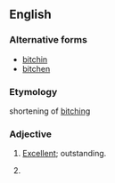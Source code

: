 ==English==

===Alternative forms===
* [[bitchin]]
* [[bitchen]]

===Etymology===
shortening of [[bitching]]

===Adjective===
{{en-adj}}

# {{context|slang|surfing|lang=en}} [[excellent|Excellent]]; outstanding.
# {{alternative spelling of|bitching}}